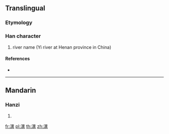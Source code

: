 {{character info/new}}
==Translingual==

===Etymology===
{{Han compound|水|異|c1=s|c2=p|t1=water|ls=psc}}

===Han character===
{{Han char|rn=85|rad=水|as=12|sn=15|four=36181|canj=EWTC}}

# river name (Yi river at Henan province in China)

====References====
* {{Han ref|kx=0650.070|dkj=18265|hdz=31723.040|uh=6F69|ud=28521|bh=E65B|bd=58971}}

----

==Mandarin==

===Hanzi===
{{cmn-hanzi|pin=[[yì]] ([[yi4]])|wg=i<sup>4</sup>}}

# {{defn|lang=cmn|sort=水12}}

[[fr:潩]]
[[pl:潩]]
[[th:潩]]
[[zh:潩]]